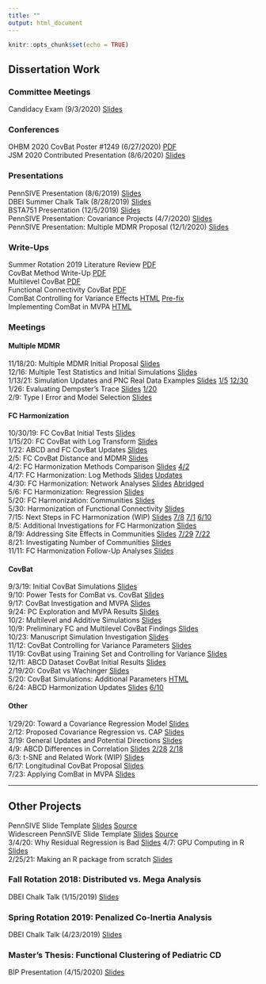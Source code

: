 ```yaml
---
title: ""
output: html_document
---
```


```r
knitr::opts_chunk$set(echo = TRUE)
```

## Dissertation Work
### Committee Meetings
Candidacy Exam (9/3/2020) [Slides](Dissertation/Proposal/Dissertation-Proposal.html) 

### Conferences
OHBM 2020 CovBat Poster #1249 (6/27/2020) [PDF](../OHBM/Removal-of-Scanner-Effects-in-Covariance-Improves Multivariate-Pattern-Analysis.pdf)  
JSM 2020 Contributed Presentation (8/6/2020) [Slides](Covariance Harmonization/12-20-20 JSM updated/CovBat-Harmonization.html)

### Presentations
PennSIVE Presentation (8/6/2019) [Slides](Covariance Harmonization/Covariance_Harmonization_PennSIVE_Presentation.html)  
DBEI Summer Chalk Talk (8/28/2019) [Slides](Covariance Harmonization/Covariance_Harmonization_Chalk_Talk.html)  
BSTA751 Presentation (12/5/2019) [Slides](Covariance Harmonization/Slides - Removal of Scanner Effects in Covariance.pdf)  
PennSIVE Presentation: Covariance Projects (4/7/2020) [Slides](Covariance Harmonization/4-7 PennSIVE Meeting/Projects-Overview.html)  
PennSIVE Presentation: Multiple MDMR Proposal (12/1/2020) [Slides](Multiple MDMR/12-1-20/Multiple-MDMR-Proposal.html)  

### Write-Ups
Summer Rotation 2019 Literature Review [PDF](Covariance Harmonization/Covariance_Harmonization_Review.pdf)  
CovBat Method Write-Up [PDF](Covariance Harmonization/ComBat-with-Covariance-Effect-Write-Up.pdf)  
Multilevel CovBat [PDF](Covariance Harmonization/Multilevel-CovBat.pdf)  
Functional Connectivity CovBat [PDF](Covariance Harmonization/FC-CovBat.pdf)  
ComBat Controlling for Variance Effects [HTML](Covariance Harmonization/6-25/ComBat-Controlled-in-ABCD.html) [Pre-fix](Covariance Harmonization/6-25/ComBat-Controlled-in-ABCD-pre-fix.html)  
Implementing ComBat in MVPA [HTML](Covariance Harmonization/7-9/ComBat_MVPA.html)

### Meetings
#### Multiple MDMR
11/18/20: Multiple MDMR Initial Proposal [Slides](Multiple MDMR/11-18-20/Multiple-MDMR-Proposal.html)  
12/16: Multiple Test Statistics and Initial Simulations [Slides](Multiple MDMR/12-15-20/MMDMR-Test-Statistics.html)  
1/13/21: Simulation Updates and PNC Real Data Examples [Slides](Multiple MDMR/1-13-21/MMDMR-Test-Statistics.html) [1/5](Multiple MDMR/1-5-20/MMDMR-Test-Statistics.html) [12/30](Multiple MDMR/12-30-20/MMDMR-Test-Statistics.html)  
1/26: Evaluating Dempster's Trace [Slides](Multiple MDMR/1-26-21/MMDMR-Dempster.html) [1/20](Multiple MDMR/1-20-21/MMDMR-Dempster.html)  
2/9: Type I Error and Model Selection [Slides](Multiple MDMR/2-9-21/MMDMR-Type-I-Updates.html)  

#### FC Harmonization
10/30/19: FC CovBat Initial Tests [Slides](Covariance Harmonization/10-30-FC-CovBat-Updates-and-Manuscript-Simulations.html)  
1/15/20: FC CovBat with Log Transform [Slides](Covariance Harmonization/1-15/1-15-FC-Log-transformed.html)  
1/22: ABCD and FC CovBat Updates [Slides](Covariance Harmonization/1-22/1-22-ABCD-and-BLSA-CARDIA-Updates.html)  
2/5: FC CovBat Distance and MDMR [Slides](Covariance Harmonization/2-5/2-5-FC-CovBat-Norms-and-MDMR.html)   
4/2: FC Harmonization Methods Comparison [Slides](Covariance Harmonization/4-2-update/FC-Harmonization-Comparisons-Update.html) [4/2](Covariance Harmonization/4-2/4-2-FC-Harmonization-Comparisons.html)  
4/17: FC Harmonization: Log Methods [Slides](Covariance Harmonization/4-17/FC-Log-Methods.html) [Updates](Covariance Harmonization/4-17/FC-Log-Methods_update.html)  
4/30: FC Harmonization: Network Analyses [Slides](Covariance Harmonization/4-30/FC-Network-Analyses.html) [Abridged](Covariance Harmonization/4-30-edit/FC-Network-Analyses.html)  
5/6: FC Harmonization: Regression [Slides](Covariance Harmonization/5-6/FC-Site-Differences.html)  
5/20: FC Harmonization: Communities [Slides](Covariance Harmonization/5-13/FC-Communities.html)  
5/30: Harmonization of Functional Connectivity [Slides](Covariance Harmonization/5-30/FC-Communities.html)  
7/15: Next Steps in FC Harmonization (WIP) [Slides](Covariance Harmonization/7-15/FC-Communities-Updates.html) [7/8](Covariance Harmonization/7-8/FC-Communities-Updates.html) [7/1](Covariance Harmonization/7-1/FC-Communities-Updates.html) [6/10](Covariance Harmonization/6-11/FC-Communities-Updates.html)  
8/5: Additional Investigations for FC Harmonization [Slides](Covariance Harmonization/8-5/FC-Additional-Analyses.html)  
8/19: Addressing Site Effects in Communities [Slides](Covariance Harmonization/8-19/FC-Communities-Updates.html) [7/29](Covariance Harmonization/7-29/FC-Communities-Updates.html) [7/22](Covariance Harmonization/7-22/FC-Communities-Updates.html)  
8/21: Investigating Number of Communities [Slides](Covariance Harmonization/8-21/FC-Community-Number.html)  
11/11: FC Harmonization Follow-Up Analyses [Slides](Covariance Harmonization/11-11-20/FC-Harmonization-Investigations.html)  

#### CovBat
9/3/19: Initial CovBat Simulations [Slides](Covariance Harmonization/9-3_CovBat_Simulations.html)  
9/10: Power Tests for ComBat vs. CovBat [Slides](Covariance Harmonization/9-10-CovBat-Power-Simulations.html)  
9/17: CovBat Investigation and MVPA [Slides](Covariance Harmonization/9-17-CovBat-Power-and-Multilevel.html)  
9/24: PC Exploration and MVPA Results [Slides](Covariance Harmonization/9-24-2019/9-24-ADNI-PC-Exploration-and-Multilevel.html)  
10/2: Multilevel and Additive Simulations [Slides](Covariance Harmonization/10-1-Multilevel-and-Additive-Simulations.html)  
10/9: Preliminary FC and Multilevel CovBat Findings [Slides](Covariance Harmonization/10-9-Preliminary-FC-and-Multilevel-CovBat.html)  
10/23: Manuscript Simulation Investigation [Slides](Covariance Harmonization/10-23-Manuscript-Simulations.html)  
11/12: CovBat Controlling for Variance Parameters [Slides](Covariance Harmonization/11-12/11-12-CovBat-Controlling-for-Covariates.html)  
11/19: CovBat using Training Set and Controlling for Variance [Slides](Covariance Harmonization/11-19/11-19-CovBat-Improvements.html)  
12/11: ABCD Dataset CovBat Initial Results [Slides](Covariance Harmonization/12-11/12-11-ABCD-Preliminary-Results.html)  
2/19/20: CovBat vs Wachinger [Slides](Covariance Harmonization/2-19/2-19-CovBat-vs-Wachinger.html)  
5/20: CovBat Simulations: Additional Parameters [HTML](Covariance Harmonization/5-20/covbat_param_summary_static.html)  
6/24: ABCD Harmonization Updates [Slides](Covariance Harmonization/6-24/ABCD-Harmonization.html) [6/10](Covariance Harmonization/6-10/ABCD-Harmonization.html)  

#### Other
1/29/20: Toward a Covariance Regression Model [Slides](Covariance Harmonization/1-29/1-29-Toward-a-Covariance-Regression-Model.html)  
2/12: Proposed Covariance Regression vs. CAP [Slides](Covariance Regression/2-12/2-12-Comparison-to-CAP.html)  
3/19: General Updates and Potential Directions [Slides](Covariance Harmonization/3-19/3-19-Next-Steps.html)  
4/9: ABCD Differences in Correlation [Slides](Covariance Harmonization/4-9/ABCD-Correlation-Investigation.html) [2/28](Covariance Harmonization/2-28/2-28-ABCD-Correlation-Investigation.html) [2/18](Covariance Harmonization/2-18/2-18-ABCD-Correlation-Investigation.html)  
6/3: t-SNE and Related Work (WIP) [Slides](Dimension Reduction/6-3/t-SNE-Introduction.html)  
6/17: Longitudinal CovBat Proposal [Slides](Covariance Harmonization/6-17/Longitudinal-CovBat-Proposal.html)  
7/23: Applying ComBat in MVPA [Slides](Covariance Harmonization/7-23/ComBat-for-MVPA.html)  

---
## Other Projects
PennSIVE Slide Template [Slides](../PennSIVE-Slide-Template/PennSIVE-Slides-using-Xaringan.html)  [Source](https://github.com/andy1764/andy1764.github.io/tree/master/PennSIVE-Slide-Template)  
Widescreen PennSIVE Slide Template [Slides](../PennSIVE-Slide-Template-Wide/PennSIVE-Slides-using-Xaringan-Wide.html) [Source](https://github.com/andy1764/andy1764.github.io/tree/master/PennSIVE-Slide-Template-Wide)  
3/4/20: Why Residual Regression is Bad [Slides](../Data-Club/3-4/Residual-Regression.html)
4/7: GPU Computing in R [Slides](../GPU Computing in R/Special-Topic-Presentation.html)  
2/25/21: Making an R package from scratch [Slides](../Making an R Package/Making-an-R-Package.html)

### Fall Rotation 2018: Distributed vs. Mega Analysis
DBEI Chalk Talk (1/15/2019) [Slides](Fall Rotation 2019/Distributed_v_Meta_20190115.pdf)

### Spring Rotation 2019: Penalized Co-Inertia Analysis
DBEI Chalk Talk (4/23/2019) [Slides](Spring Rotation 2019/ADNI_CIA_presentation_abridged.html)

### Master's Thesis: Functional Clustering of Pediatric CD
BIP Presentation (4/15/2020) [Slides](Master's Thesis/MS-Thesis-Presentation.html)



